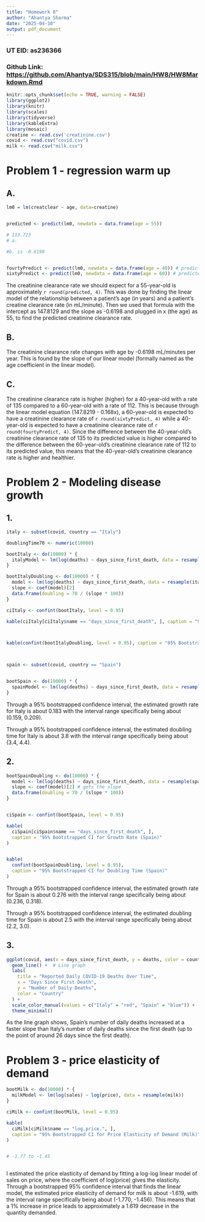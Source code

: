 ```yaml
---
title: "Homework 8"
author: "Ahantya Sharma"
date: "2025-04-10"
output: pdf_document
---
```


### UT EID: as236366

### Github Link: <https://github.com/Ahantya/SDS315/blob/main/HW8/HW8Markdown.Rmd>

```r
knitr::opts_chunk$set(echo = TRUE, warning = FALSE)
library(ggplot2)
library(knitr)
library(scales)
library(tidyverse)
library(kableExtra)
library(mosaic)
creatine <- read.csv('creatinine.csv')
covid <- read.csv("covid.csv")
milk <- read.csv("milk.csv")
```

# Problem 1 - regression warm up 

## A.

```r

lm0 = lm(creatclear ~ age, data=creatine)


predicted <- predict(lm0, newdata = data.frame(age = 55))

# 113.723
# a. 

#b. is -0.6198


fourtyPredict <- predict(lm0, newdata = data.frame(age = 40)) # predicted to be 123, but 140 HEALTHIER
sixtyPredict <- predict(lm0, newdata = data.frame(age = 60)) # predicted to be 110.62 but 112
```

The creatinine clearance rate we should expect for a 55-year-old is approximately `r round(predicted, 4)`. This was done by finding the linear model of the relationship between a patient's age (in years) and a patient's creatine clearance rate (in mL/minute). Then we used that formula with the intercept as 147.8129 and the slope as -0.6198 and plugged in x (the age) as 55, to find the predicted creatinine clearance rate.

## B. 

The creatinine clearance rate changes with age by -0.6198 mL/minutes per year. This is found by the slope of our linear model (formally named as the age coefficient in the linear model).

## C. 

The creatinine clearance rate is higher (higher) for a 40-year-old with a rate of 135 compared to a 60-year-old with a rate of 112. This is because through the linear model equation (147.8219 - 0.168x), a 60-year-old is expected to have a creatinine clearance rate of `r round(sixtyPredict, 4)` while a 40-year-old is expected to have a creatinine clearance rate of `r round(fourtyPredict, 4)`. Since the difference between the 40-year-old's creatinine clearance rate of 135 to its predicted value is higher compared to the difference between the 60-year-old's creatinine clearance rate of 112 to its predicted value, this means that the 40-year-old's creatinine clearance rate is higher and healthier. 

\newpage


# Problem 2 - Modeling disease growth

## 1.

```r

italy <- subset(covid, country == "Italy")

doublingTime70 <- numeric(10000)

bootItaly <- do(10000) * {
  italyModel <- lm(log(deaths) ~ days_since_first_death, data = resample(italy))
}

bootItalyDoubling <- do(10000) * {
  model <- lm(log(deaths) ~ days_since_first_death, data = resample(italy))
  slope <- coef(model)[2]
  data.frame(doubling = 70 / (slope * 100))
}

ciItaly <- confint(bootItaly, level = 0.95)

kable(ciItaly[ciItaly$name == "days_since_first_death", ], caption = "95% Bootstrapped CI for Growth Rate (Italy)")



kable(confint(bootItalyDoubling, level = 0.95), caption = "95% Bootstrapped CI for Doubling Time (Italy)")



spain <- subset(covid, country == "Spain")


bootSpain <- do(10000) * {
  spainModel <- lm(log(deaths) ~ days_since_first_death, data = resample(spain))
}

```

Through a 95% bootstrapped confidence interval, the estimated growth rate for Italy is about 0.183 with the interval range specifically being about (0.159, 0.209). 

Through a 95% bootstrapped confidence interval, the estimated doubling time for Italy is about 3.8 with the interval range specifically being about (3.4, 4.4). 

## 2. 

```r

bootSpainDoubling <- do(10000) * {
  model <- lm(log(deaths) ~ days_since_first_death, data = resample(spain))
  slope <- coef(model)[2] # gets the slope
  data.frame(doubling = 70 / (slope * 100))
}


ciSpain <- confint(bootSpain, level = 0.95)

kable(
  ciSpain[ciSpain$name == "days_since_first_death", ],
  caption = "95% Bootstrapped CI for Growth Rate (Spain)"
)


kable(
  confint(bootSpainDoubling, level = 0.95),
  caption = "95% Bootstrapped CI for Doubling Time (Spain)"
)
```

Through a 95% bootstrapped confidence interval, the estimated growth rate for Spain is about 0.276 with the interval range specifically being about (0.236, 0.318). 

Through a 95% bootstrapped confidence interval, the estimated doubling time for Spain is about 2.5 with the interval range specifically being about (2.2, 3.0). 

## 3. 

```r

ggplot(covid, aes(x = days_since_first_death, y = deaths, color = country)) +
  geom_line() +  # Line graph
  labs(
    title = "Reported Daily COVID-19 Deaths Over Time",
    x = "Days Since First Death",
    y = "Number of Daily Deaths",
    color = "Country"
  ) +
  scale_color_manual(values = c("Italy" = "red", "Spain" = "blue")) + 
  theme_minimal() 

```

As the line graph shows, Spain's number of daily deaths increased at a faster slope than Italy's number of daily deaths since the first death (up to the point of around 26 days since the first death). 

\newpage

# Problem 3 - price elasticity of demand 

```r


bootMilk <- do(10000) * {
  milkModel <- lm(log(sales) ~ log(price), data = resample(milk))
}

ciMilk <- confint(bootMilk, level = 0.95)

kable(
  ciMilk[ciMilk$name == "log.price.", ],
  caption = "95% Bootstrapped CI for Price Elasticity of Demand (Milk)"
)


# -1.77 to -1.45



```

I estimated the price elasticity of demand by fitting a log-log linear model of sales on price, where the coefficient of log(price) gives the elasticity. Through a bootstrapped 95% confidence interval that finds the linear model, the estimated price elasticity of demand for milk is about -1.619, with the interval range specifically being about (-1.770, -1.456). This means that a 1% increase in price leads to approximately a 1.619 decrease in the quantity demanded. 


